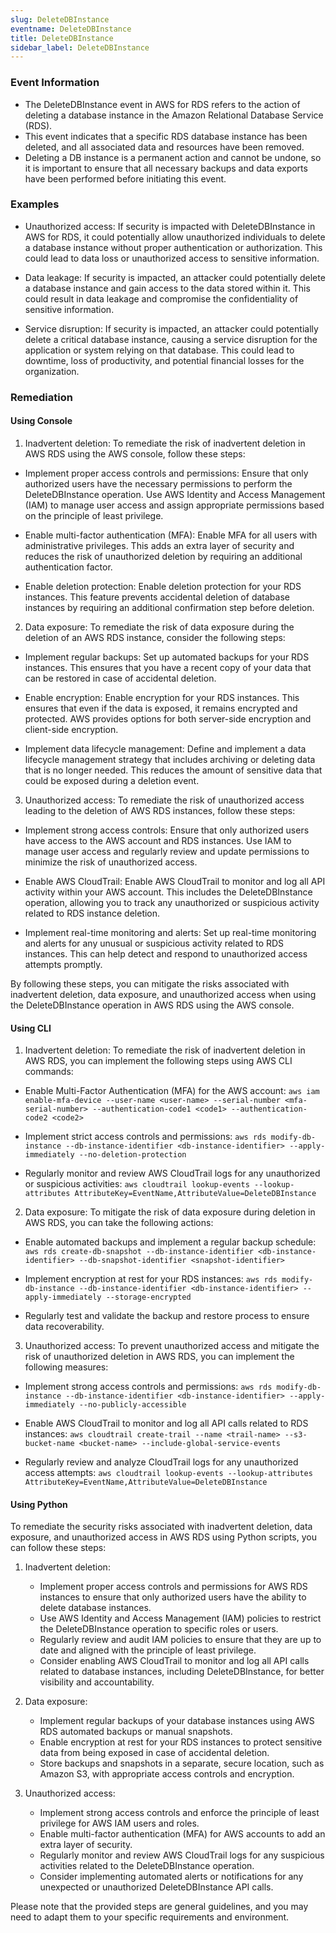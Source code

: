 ```yaml
--- 
slug: DeleteDBInstance
eventname: DeleteDBInstance
title: DeleteDBInstance
sidebar_label: DeleteDBInstance
---
```

                       
### Event Information

- The DeleteDBInstance event in AWS for RDS refers to the action of deleting a database instance in the Amazon Relational Database Service (RDS).
- This event indicates that a specific RDS database instance has been deleted, and all associated data and resources have been removed.
- Deleting a DB instance is a permanent action and cannot be undone, so it is important to ensure that all necessary backups and data exports have been performed before initiating this event.


### Examples

- Unauthorized access: If security is impacted with DeleteDBInstance in AWS for RDS, it could potentially allow unauthorized individuals to delete a database instance without proper authentication or authorization. This could lead to data loss or unauthorized access to sensitive information.

- Data leakage: If security is impacted, an attacker could potentially delete a database instance and gain access to the data stored within it. This could result in data leakage and compromise the confidentiality of sensitive information.

- Service disruption: If security is impacted, an attacker could potentially delete a critical database instance, causing a service disruption for the application or system relying on that database. This could lead to downtime, loss of productivity, and potential financial losses for the organization.

### Remediation

#### Using Console

1. Inadvertent deletion: To remediate the risk of inadvertent deletion in AWS RDS using the AWS console, follow these steps:

- Implement proper access controls and permissions: Ensure that only authorized users have the necessary permissions to perform the DeleteDBInstance operation. Use AWS Identity and Access Management (IAM) to manage user access and assign appropriate permissions based on the principle of least privilege.

- Enable multi-factor authentication (MFA): Enable MFA for all users with administrative privileges. This adds an extra layer of security and reduces the risk of unauthorized deletion by requiring an additional authentication factor.

- Enable deletion protection: Enable deletion protection for your RDS instances. This feature prevents accidental deletion of database instances by requiring an additional confirmation step before deletion.

2. Data exposure: To remediate the risk of data exposure during the deletion of an AWS RDS instance, consider the following steps:

- Implement regular backups: Set up automated backups for your RDS instances. This ensures that you have a recent copy of your data that can be restored in case of accidental deletion.

- Enable encryption: Enable encryption for your RDS instances. This ensures that even if the data is exposed, it remains encrypted and protected. AWS provides options for both server-side encryption and client-side encryption.

- Implement data lifecycle management: Define and implement a data lifecycle management strategy that includes archiving or deleting data that is no longer needed. This reduces the amount of sensitive data that could be exposed during a deletion event.

3. Unauthorized access: To remediate the risk of unauthorized access leading to the deletion of AWS RDS instances, follow these steps:

- Implement strong access controls: Ensure that only authorized users have access to the AWS account and RDS instances. Use IAM to manage user access and regularly review and update permissions to minimize the risk of unauthorized access.

- Enable AWS CloudTrail: Enable AWS CloudTrail to monitor and log all API activity within your AWS account. This includes the DeleteDBInstance operation, allowing you to track any unauthorized or suspicious activity related to RDS instance deletion.

- Implement real-time monitoring and alerts: Set up real-time monitoring and alerts for any unusual or suspicious activity related to RDS instances. This can help detect and respond to unauthorized access attempts promptly.

By following these steps, you can mitigate the risks associated with inadvertent deletion, data exposure, and unauthorized access when using the DeleteDBInstance operation in AWS RDS using the AWS console.

#### Using CLI

1. Inadvertent deletion: To remediate the risk of inadvertent deletion in AWS RDS, you can implement the following steps using AWS CLI commands:

- Enable Multi-Factor Authentication (MFA) for the AWS account: `aws iam enable-mfa-device --user-name <user-name> --serial-number <mfa-serial-number> --authentication-code1 <code1> --authentication-code2 <code2>`

- Implement strict access controls and permissions: `aws rds modify-db-instance --db-instance-identifier <db-instance-identifier> --apply-immediately --no-deletion-protection`

- Regularly monitor and review AWS CloudTrail logs for any unauthorized or suspicious activities: `aws cloudtrail lookup-events --lookup-attributes AttributeKey=EventName,AttributeValue=DeleteDBInstance`

2. Data exposure: To mitigate the risk of data exposure during deletion in AWS RDS, you can take the following actions:

- Enable automated backups and implement a regular backup schedule: `aws rds create-db-snapshot --db-instance-identifier <db-instance-identifier> --db-snapshot-identifier <snapshot-identifier>`

- Implement encryption at rest for your RDS instances: `aws rds modify-db-instance --db-instance-identifier <db-instance-identifier> --apply-immediately --storage-encrypted`

- Regularly test and validate the backup and restore process to ensure data recoverability.

3. Unauthorized access: To prevent unauthorized access and mitigate the risk of unauthorized deletion in AWS RDS, you can implement the following measures:

- Implement strong access controls and permissions: `aws rds modify-db-instance --db-instance-identifier <db-instance-identifier> --apply-immediately --no-publicly-accessible`

- Enable AWS CloudTrail to monitor and log all API calls related to RDS instances: `aws cloudtrail create-trail --name <trail-name> --s3-bucket-name <bucket-name> --include-global-service-events`

- Regularly review and analyze CloudTrail logs for any unauthorized access attempts: `aws cloudtrail lookup-events --lookup-attributes AttributeKey=EventName,AttributeValue=DeleteDBInstance`

#### Using Python

To remediate the security risks associated with inadvertent deletion, data exposure, and unauthorized access in AWS RDS using Python scripts, you can follow these steps:

1. Inadvertent deletion:
   - Implement proper access controls and permissions for AWS RDS instances to ensure that only authorized users have the ability to delete database instances.
   - Use AWS Identity and Access Management (IAM) policies to restrict the DeleteDBInstance operation to specific roles or users.
   - Regularly review and audit IAM policies to ensure that they are up to date and aligned with the principle of least privilege.
   - Consider enabling AWS CloudTrail to monitor and log all API calls related to database instances, including DeleteDBInstance, for better visibility and accountability.

2. Data exposure:
   - Implement regular backups of your database instances using AWS RDS automated backups or manual snapshots.
   - Enable encryption at rest for your RDS instances to protect sensitive data from being exposed in case of accidental deletion.
   - Store backups and snapshots in a separate, secure location, such as Amazon S3, with appropriate access controls and encryption.

3. Unauthorized access:
   - Implement strong access controls and enforce the principle of least privilege for AWS IAM users and roles.
   - Enable multi-factor authentication (MFA) for AWS accounts to add an extra layer of security.
   - Regularly monitor and review AWS CloudTrail logs for any suspicious activities related to the DeleteDBInstance operation.
   - Consider implementing automated alerts or notifications for any unexpected or unauthorized DeleteDBInstance API calls.

Please note that the provided steps are general guidelines, and you may need to adapt them to your specific requirements and environment.


 